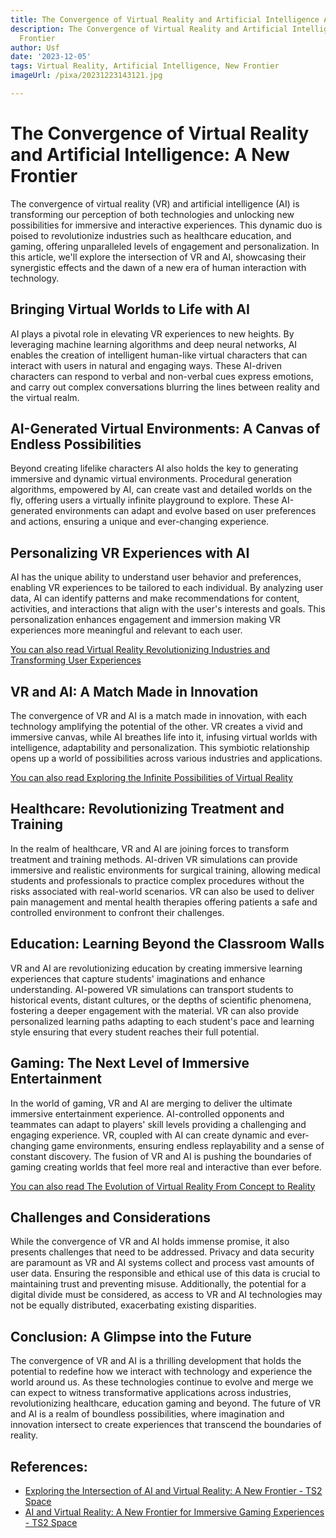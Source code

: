 ```yaml
---
title: The Convergence of Virtual Reality and Artificial Intelligence A New Frontier
description: The Convergence of Virtual Reality and Artificial Intelligence A New
  Frontier
author: Usf
date: '2023-12-05'
tags: Virtual Reality, Artificial Intelligence, New Frontier
imageUrl: /pixa/20231223143121.jpg

---
```

# The  Convergence of Virtual Reality and Artificial Intelligence: A New Frontier

The convergence of virtual reality (VR) and artificial intelligence (AI) is transforming our perception of both technologies and unlocking new possibilities for immersive and interactive experiences. This dynamic duo is poised to revolutionize industries such as healthcare education, and gaming, offering unparalleled levels of engagement and personalization. In this article, we'll explore the intersection of VR  and AI, showcasing their synergistic effects and the dawn of a new era  of human interaction with technology.

## Bringing Virtual Worlds to Life  with AI

AI plays a pivotal role in elevating VR  experiences to new heights.  By leveraging machine learning  algorithms and deep neural networks, AI  enables the creation of intelligent human-like virtual characters that  can interact with users in natural and engaging  ways. These AI-driven characters  can respond to verbal and non-verbal cues express emotions, and carry out complex conversations blurring the lines between  reality and the virtual realm.

##  AI-Generated  Virtual Environments: A Canvas of Endless Possibilities

Beyond creating lifelike characters AI also holds the key to generating immersive and  dynamic virtual environments. Procedural generation algorithms,  empowered by AI, can create vast and detailed worlds on the fly, offering users a virtually infinite playground  to explore. These AI-generated environments can adapt and evolve based on user preferences and  actions, ensuring a unique and  ever-changing experience.

## Personalizing VR Experiences with AI

AI has  the unique  ability to understand user behavior and preferences, enabling VR experiences to be tailored to each individual. By analyzing user data, AI can identify patterns and make  recommendations for content, activities, and interactions that align with  the user's interests and goals. This personalization enhances engagement and immersion making  VR experiences more meaningful and relevant  to each user.

[You can also  read  Virtual Reality Revolutionizing Industries and Transforming User Experiences](Virtual%20Reality%20Revolutionizing%20Industries%20and%20Transforming%20User%20Experiences)


## VR and AI: A Match Made in Innovation

The convergence of VR  and AI is a match made in innovation, with each technology amplifying the potential  of the other.  VR creates a vivid and immersive canvas, while AI breathes life into it, infusing virtual worlds with intelligence, adaptability and personalization.  This symbiotic relationship opens up  a world of possibilities across various industries  and applications.

[You can also read Exploring the Infinite Possibilities of Virtual Reality](Exploring%20the%20Infinite%20Possibilities%20of%20Virtual%20Reality)


## Healthcare: Revolutionizing Treatment and Training

In the realm of healthcare,  VR and AI are joining forces to transform  treatment and training methods.  AI-driven VR simulations can provide immersive and  realistic  environments for surgical training, allowing medical students and professionals to practice  complex procedures without  the risks associated with real-world scenarios. VR can  also  be used to deliver pain management and mental health therapies offering patients a safe and controlled environment to confront their challenges.

## Education: Learning Beyond the Classroom Walls

VR and AI are revolutionizing education  by creating immersive  learning experiences that capture students' imaginations and enhance understanding. AI-powered VR simulations can transport students to historical events, distant cultures, or the depths of scientific phenomena, fostering a deeper engagement with the material. VR can also provide personalized learning  paths adapting  to each student's pace  and learning style ensuring that every student  reaches their full  potential.

## Gaming: The Next Level of Immersive Entertainment

In  the world of gaming, VR and AI are merging to deliver the ultimate immersive entertainment  experience.  AI-controlled opponents and teammates can adapt to players' skill levels providing a challenging and engaging experience.  VR, coupled with AI can create  dynamic and ever-changing  game environments, ensuring endless replayability and a sense  of constant discovery. The fusion of  VR and AI is pushing the boundaries of gaming creating worlds that  feel  more real and  interactive than ever before.

[You can also read The Evolution of  Virtual Reality From Concept to Reality](The%20Evolution%20of%20Virtual%20Reality%20From%20Concept%20to%20Reality)


## Challenges  and Considerations

While the convergence of VR and AI holds immense promise, it  also presents challenges that need to be addressed. Privacy  and data security are  paramount as VR and AI  systems collect and process vast amounts of user  data. Ensuring  the responsible and ethical use  of this data is crucial to maintaining trust and preventing misuse. Additionally, the potential for  a digital divide must be considered, as access to VR and AI technologies may not  be equally distributed, exacerbating existing disparities.

## Conclusion: A Glimpse into  the Future

The convergence of VR and  AI is a thrilling development that holds the potential to redefine how we interact with technology and experience the world around us. As  these technologies continue to evolve and merge we can expect to witness transformative applications across industries, revolutionizing healthcare, education gaming and beyond. The future of VR and AI is a realm of boundless possibilities, where imagination and innovation  intersect to create experiences that transcend the  boundaries of reality.

## References:
- [Exploring the Intersection of AI and Virtual Reality: A New Frontier - TS2 Space](https://ts2.space/en/exploring-the-intersection-of-ai-and-virtual-reality-a-new-frontier/)
- [AI and Virtual Reality: A New Frontier for Immersive Gaming Experiences - TS2 Space](https://ts2.space/en/ai-and-virtual-reality-a-new-frontier-for-immersive-gaming-experiences/)
